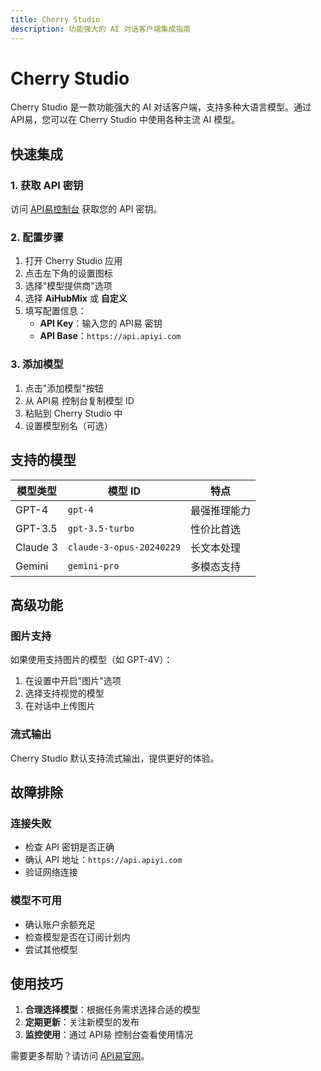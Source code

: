 ```yaml
---
title: Cherry Studio
description: 功能强大的 AI 对话客户端集成指南
---
```


# Cherry Studio

Cherry Studio 是一款功能强大的 AI 对话客户端，支持多种大语言模型。通过 API易，您可以在 Cherry Studio 中使用各种主流 AI 模型。

## 快速集成

### 1. 获取 API 密钥

访问 [API易控制台](https://vip.apiyi.com) 获取您的 API 密钥。

### 2. 配置步骤

1. 打开 Cherry Studio 应用
2. 点击左下角的设置图标
3. 选择"模型提供商"选项
4. 选择 **AiHubMix** 或 **自定义**
5. 填写配置信息：
   - **API Key**：输入您的 API易 密钥
   - **API Base**：`https://api.apiyi.com`

### 3. 添加模型

1. 点击"添加模型"按钮
2. 从 API易 控制台复制模型 ID
3. 粘贴到 Cherry Studio 中
4. 设置模型别名（可选）

## 支持的模型

| 模型类型 | 模型 ID | 特点 |
|---------|---------|------|
| GPT-4 | `gpt-4` | 最强推理能力 |
| GPT-3.5 | `gpt-3.5-turbo` | 性价比首选 |
| Claude 3 | `claude-3-opus-20240229` | 长文本处理 |
| Gemini | `gemini-pro` | 多模态支持 |

## 高级功能

### 图片支持

如果使用支持图片的模型（如 GPT-4V）：
1. 在设置中开启"图片"选项
2. 选择支持视觉的模型
3. 在对话中上传图片

### 流式输出

Cherry Studio 默认支持流式输出，提供更好的体验。

## 故障排除

### 连接失败
- 检查 API 密钥是否正确
- 确认 API 地址：`https://api.apiyi.com`
- 验证网络连接

### 模型不可用
- 确认账户余额充足
- 检查模型是否在订阅计划内
- 尝试其他模型

## 使用技巧

1. **合理选择模型**：根据任务需求选择合适的模型
2. **定期更新**：关注新模型的发布
3. **监控使用**：通过 API易 控制台查看使用情况

需要更多帮助？请访问 [API易官网](https://vip.apiyi.com)。